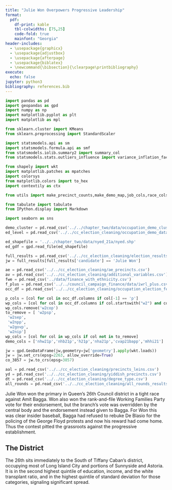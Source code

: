 ```yaml
---
title: "Julie Won Overpowers Progressive Leadership"
format:
  pdf:
    df-print: kable
    tbl-colwidths: [75,25]
    code-fold: true
    mainfont: "Georgia"
header-includes:
  - \usepackage{graphicx}
  - \usepackage{adjustbox}
  - \usepackage{afterpage}
  - \usepackage{biblatex}
  - \newcommand{\bibsection}{\clearpage\printbibliography}
execute:
  echo: false
jupyter: python3
bibliography: references.bib
---
```


```python
import pandas as pd
import geopandas as gpd
import numpy as np
import matplotlib.pyplot as plt
import matplotlib as mpl

from sklearn.cluster import KMeans
from sklearn.preprocessing import StandardScaler

import statsmodels.api as sm
import statsmodels.formula.api as smf
from statsmodels.iolib.summary2 import summary_col
from statsmodels.stats.outliers_influence import variance_inflation_factor

from shapely import wkt
import matplotlib.patches as mpatches
import colorsys
from matplotlib.colors import to_hex
import contextily as ctx

from utils import make_precinct_counts,make_demo_map,job_cols,race_cols,cols_to_keep,scale_and_cluster,make_edname,map_round_votes,make_pc_map

from tabulate import tabulate
from IPython.display import Markdown

import seaborn as sns
```

```python
demo_cluster = pd.read_csv('../../chapter_two/data/occupation_demo_clusters_on_ed.csv')
ed_level = pd.read_csv('../../cc_election_cleaning/occupation_demo_data_feb21.csv')

ed_shapefile = '../../chapter_two/data/nyed_21a/nyed.shp'
ed_gdf = gpd.read_file(ed_shapefile)

full_results = pd.read_csv('../../cc_election_cleaning/election_results_with_vote_sponsor_cluster_FEB13.csv')
jw = full_results[full_results['candidate'] == 'Julie Won']

ae = pd.read_csv('../../cc_election_cleaning/ae_precincts.csv')
av = pd.read_csv('../../cc_election_cleaning/additional_variables.csv')
fwe = pd.read_csv('../data/finance_with_ethnicity.csv')
f_plus = pd.read_csv('../../council_campaign_finance/data/iwrl_plus.csv')
occ_df = pd.read_csv('../../cc_election_cleaning/occupation_election_feb21.csv')

p_cols = [col for col in occ_df.columns if col[-1] == 'p']
wp_cols = [col for col in occ_df.columns if col.startswith("w2") and col.endswith("p")]
wp_cols.remove('w2cop')
to_remove = [ 'w2psp',
 'w2sep',
 'w2npp',
 'w2govp',
 'w2nip']
wp_cols = [col for col in wp_cols if col not in to_remove]
demo_cols = ['nhw21p','nhb21p','h21p','nha21p','cvap21bapp','mhhi21']

jw = gpd.GeoDataFrame(jw,geometry=jw['geometry'].apply(wkt.loads))
jw = jw.set_crs(epsg=2263, allow_override=True)
co_3857 = jw.to_crs(epsg=3857)

aal = pd.read_csv('../../cc_election_cleaning/precincts_leins.csv')
yd = pd.read_csv('../../cc_election_cleaning/yiddish_precincts.csv')
dt = pd.read_csv('../../cc_election_cleaning/degree_type.csv')
all_rounds = pd.read_csv('../../cc_election_cleaning/all_rounds_results/district_26.csv')
```

Julie Won won the primary in Queen's 26th Council district in a tight race against Amit Bagga. Won also won the rank-and-file Working Families Party vote for their endorsement, but the branch's vote was overridden by the central body and the endorsement instead given to Bagga. For Won this was clear insider baseball, Bagga had refused to rebuke De Blasio for the policing of the George Floyd protests and now his reward had come home. Thus the contest pitted the grassroots against the progressive establishment.

## The District

The 26th sits immediately to the South of Tiffany Caban's district, occupying most of Long Island City and portions of Sunnyside and Astoria. It is in the second highest quintile of education, income, and the white transplant ratio, and in the highest quintile of standard deviation for those categories, signaling significant spread.